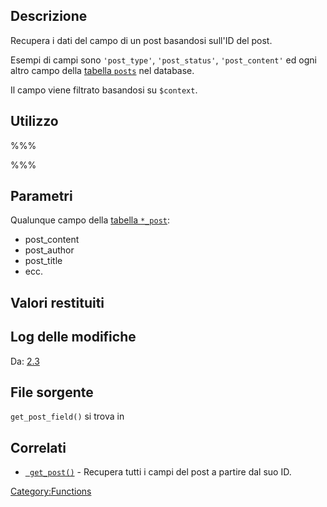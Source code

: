 {{Languages|
{{en|Function Reference/get_post_field}}
{{it|Riferimento_funzioni/get_post_field}}
}}
== Descrizione ==

Recupera i dati del campo di un post basandosi sull'ID del post.

Esempi di campi sono <tt>'post_type'</tt>, <tt>'post_status'</tt>, <tt>'post_content'</tt> ed ogni altro campo della [[it:Descrizione_database#Tabella:_wp_posts | tabella <tt>posts</tt>]] nel database.

Il campo viene filtrato basandosi su <tt>$context</tt>.

== Utilizzo ==

%%%<?php get_post_field( $field, $post_id, $context ); ?>%%%

== Parametri ==

{{it:Parameter|$field|string|Nome del campo.}}

Qualunque campo della [[it:Descrizione_database#Tabella:_wp_posts| tabella <tt>*_post</tt>]]:
* post_content
* post_author
* post_title
* ecc.

{{it:Parameter|$post_id|id|ID del post.}}

{{it:Parameter|$context|string|Come filtrare il campo. Possibili valori sono:  'raw', 'edit', 'db', 'display', 'attribute' e 'js'. Il contesto 'display' viene utilizzato per default. I contesti 'attribute' e 'js' sono trattati come 'display' quando si chiamano i filtri.|opzionale|display}}

== Valori restituiti ==

{{it:Return||WP_Error&#124;string|Valore del campo oppure un oggetto <tt>[[it:Riferimento_classi/WP_Error | WP_Error]]</tt> in caso di fallimento.}}

== Log delle modifiche ==

Da: [[Version 2.3|2.3]]

== File sorgente ==

<tt>get_post_field()</tt> si trova in {{Trac|wp-includes/post.php}}

== Correlati ==
* <tt>[[it:Riferimento_funzioni/get_post | get_post()]]</tt> - Recupera tutti i campi del post a partire dal suo ID.

[[Category:Functions]]